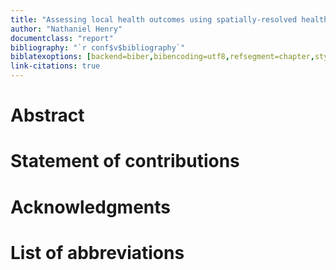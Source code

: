 ```yaml
---
title: "Assessing local health outcomes using spatially-resolved health surveillance data"
author: "Nathaniel Henry"
documentclass: "report"
bibliography: "`r conf$v$bibliography`"
biblatexoptions: [backend=biber,bibencoding=utf8,refsegment=chapter,style=nature,giveninits=true,doi=false,url=true,isbn=false,clearlang=true,defernumbers=true]
link-citations: true
---
```


\pagenumbering{roman}


# Abstract {-}

\begin{spacing}{1.15}

Complete and accurate health information systems are necessary inputs for effective health policy. Although many countries maintain civil registration and infectious disease surveillance systems, variation in data completeness often impedes analysis of aggregated health records at the spatial level where policymaking occurs, discouraging greater investment in these systems.

This thesis aims to integrate health information systems into local health decision-making using spatial modelling approaches. In four case studies, I introduce a class of spatial statistical models based on incomplete vital and health surveillance records that offer insights into the health of a country that would be impossible to derive from other sources.

I demonstrate how CRVS can be synthesised with supplementary spatial data sources to estimate both neonatal mortality and CRVS completeness by municipality across Mexico. This spatial modelling strategy can be applied to a wide array of health outcomes, including infectious diseases. I demonstrate how an analogous model can combine data from a tuberculosis (TB) prevalence survey and TB case notifications to estimate TB prevalence across Uganda.

Complete registration of births and deaths ensures that all citizens receive the same legal and health protections. I take a holistic approach to analyse the India's three health surveillance systems in relation to the Indian National Health Plan’s child survival goals.

The COVID-19 pandemic has highlighted gaps in health surveillance capacity worldwide, including in high-income countries. In Italy, I develop a small-area excess mortality model to estimate the number of misdiagnosed COVID-19 deaths during the first six months of the pandemic. This analysis reveals important information about the mortality dynamics of the pandemic across the sub-populations of Italy.

The results, limitations, and conclusions of these case studies are discussed with recommendations for how these findings influence our understanding of health information systems and implications for greater integration between health surveillance data and policy.

\end{spacing}


# Statement of contributions {-}

\begin{spacing}{1.15}

My supervisors, Catrin Moore, Pete Gething, and Simon Hay, provided methodological and scientific guidance throughout all stages of this work. Additional contributors for each chapter are listed below.

For Chapter Two, the Mexican National Institute for Geography and Statistics (INEGI) provided data on births and neonatal deaths by municipality. I developed the research question, extracted all data, and developed the underlying statistical model. Bernardo Hernandez provided guidance on factors influencing birth and death registration completeness across Mexico. Michael Chipeta provided guidance for the tuning and validation of the statistical model.

For Chapter Three, data was provided by the Uganda National Tuberculosis and Leprosy Control Programme (NTLP). Tim Lucas, Ewan Cameron, and Dan Weiss provided feedback on early iterations of the joint statistical model. Jennifer Ross at the University of Washington provided guidance on tuberculosis burden estimation methods. Michael Chipeta reviewed this chapter and provided guidance for the sensitivity analyses presented in Appendix B.

The research questions addressed in Chapter Four emerged from a study led by Rakhi Dandona at the Public Health Foundation of India (PHFI), for which I developed the spatial modelling approach: Dandona, R., Kumar, G. A., Henry, N., \textit{et al.} (2020). Subnational mapping of under-5 and neonatal mortality trends in India: the Global Burden of Disease Study 2000–17. \textit{The Lancet}, 395(10237), 1640–1658. I developed the research questions and analysis strategy for Chapter Four in conversation with Catrin Moore and Simon Hay. For the analysis in this chapter, I extended code that was developed by the Local Burden of Disease team at the Institute for Health Metrics and Evaluation (IHME) with assistance from Michael Collison. Stefanie Watson at IHME extracted survey data that was used in this work. Lalit Dandona at PHFI provided guidance on the relationship between health data and policy in India. I produced the model estimates, projections, all figures, and comparisons between data sources presented in this chapter.

For Chapter Five, data was provided by the Italian National Institute of Statistics (Istat). Michael Chipeta, Ahmed Elagali, and Michele Nguyen provided guidance for the tuning and validation of the excess mortality statistical model. The work for Chapter Five is currently under review as: Henry, N. \textit{et al.} Variation in COVID-19 excess mortality by age, sex, and province within Italy [submitted to \textit{Scientific Reports}, June 2020]. I would like to thank all co-authors for their contributions to the manuscript and can confirm that the work produced in this thesis is my own. Other paper contributions alongside this thesis are detailed in Appendix E.

\end{spacing}


# Acknowledgments {-}

\begin{spacing}{1.15}

Every thesis is the culmination of a journey---mine was marked by detours, late nights, unexpected joys, and the greatest health crisis in a century. I am extremely grateful to Simon Hay for showing me the potential and the purpose of disease mapping. Thank you also to Pete Gething, who helped me refine a passion for seemingly intractable data into a concrete research project. To Catrin Moore, who offered me her unwavering support through the hardest days of my thesis: thank you for guiding the way.

I would also like to thank the many colleagues who have generously shared their time and knowledge with me. I have been enormously lucky to work with and learn from members of the Malaria Atlas Project, the Oxford AMR group, and the Local Burden of Disease team over the past three years. A special thanks to Michael Chipeta, who went above and beyond to help me grow as a spatial statistician and researcher. I am also enormously grateful to have worked with Jennifer Ross, whose deep knowledge of and passion for TB research continues to inspire me.

I am hugely appreciative of my office mates and friends who have been by my side, first in person and then in spirit, throughout my graduate studies. To my VR and U5M teams, thank you for being the salt of the earth; to my Torch Club friends, thank you for adding spice to life.

None of this would have been possible without the love and support of my family. Mom and Dad, thank you for always believing in my adventures. Lizzie, thank you for keeping it real.

Finally, I dedicate this thesis to my fiancée Ellen. Four years ago, at a pivotal moment, she asked me what I wanted to work towards for the rest of my life---this is the start of my answer. Thank you for everything since and for everything to come.


\setcounter{tocdepth}{3}
\tableofcontents
\addcontentsline{toc}{chapter}{Table of contents}

\listoffigures
\addcontentsline{toc}{chapter}{List of figures}


\listoftables
\addcontentsline{toc}{chapter}{List of tables}
\end{spacing}


# List of abbreviations {-}

\begin{acronym}
  \acro{AHS}{Annual Health Surveys, India}
  \acro{AIS}{AIDS Indicator Surveys}
  \acro{ART}{Antiretroviral therapy}
  \acro{BH}{Birth history}
  \acro{CAR}{Conditional autoregressive}
  \acro{CRS}{Civil Registration System, India}
  \acro{CRVS}{Civil registration and vital statistics}
  \acro{DHS}{Demographic and Health Surveys}
  \acro{DLHS}{District Level Household Surveys, India}
  \acro{DPT3}{Diptheria, tetanus toxoid, and pertussis vaccine}
  \acro{EuroMOMO}{European Mortality Monitoring Activity}
  \acro{GLM}{Generalised linear modelling}
  \acro{HAQ}{Health Access and Quality Index}
  \acro{HDI}{Human Development Index}
  \acro{IHME}{Institute for Health Metrics and Evaluation}
  \acro{IID}{Independently and identically distributed}
  \acro{IMR}{Infant mortality rate}
  \acro{INEGI}{National Institute for Geography and Statistics, Mexico}
  \acro{INLA}{Integrated Nested Laplace Approximation}
  \acro{IQR}{Inter-quartile range}
  \acro{Istat}{Italian National Institute of Statistics}
  \acro{KEMRI}{Kenya Medical Research Institute}
  \acro{LMICs}{Low- and middle-income countries}
  \acro{MAP}{Malaria Atlas Project}
  \acro{MICS}{Multiple Indicator Cluster Surveys}
  \acro{MIS}{Malaria Indicator Surveys}
  \acro{NFHS}{National Family Health Surveys, India}
  \acro{NHP}{National Health Policy, India}
  \acro{NMR}{Neonatal mortality rate}
  \acro{NTLP}{National Tuberculosis and Leprosy Programme, Uganda}
  \acro{SCORE}{Survey, Count, Optimise, Review, Enable}
  \acro{SMR}{Standardised mortality ratio}
  \acro{SRS}{Sample Registration System, India}
  \acro{TB}{Tuberculosis}
  \acro{U5MR}{Under-5 mortality rate}
  \acro{UI}{Uncertainty Interval}
  \acro{UN}{United Nations}
  \acro{UN IGME}{United Nations Inter-agency Group on Mortality Estimation}
  \acro{UNICEF}{United Nations Children's Fund}
  \acro{USAID}{United States Agency for International Development}
  \acro{WHO}{World Health Organization}
\end{acronym}
